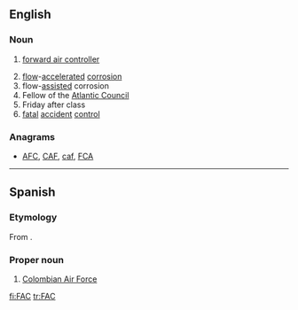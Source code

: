 {{also|fac}}
==English==

===Noun===
{{en-noun}}

# {{context|military|aviation|lang=en}} [[forward air controller]]
# [[flow]]-[[accelerated]] [[corrosion]]
# flow-[[assisted]] corrosion
# Fellow of the [[Atlantic Council]]
# Friday after class
# [[fatal]] [[accident]] [[control]]

===Anagrams===
* [[AFC#English|AFC]], [[CAF#English|CAF]], [[caf#English|caf]], [[FCA#English|FCA]]

----

==Spanish==

===Etymology===
From {{m|es||[[fuerza|Fuerza]] [[aérea|Aérea]] [[colombiana|Colombiana]]}}.

===Proper noun===
{{head|es|proper noun|g=f}}

# [[w:Colombian Air Force|Colombian Air Force]]

[[fi:FAC]]
[[tr:FAC]]